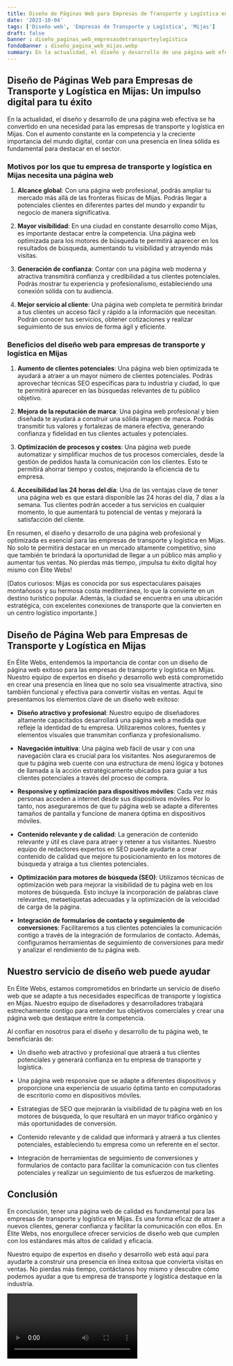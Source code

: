 ```yaml
---
title: Diseño de Páginas Web para Empresas de Transporte y Logística en Mijas
date: '2023-10-04'
tags: ['Diseño web', 'Empresas de Transporte y Logística', 'Mijas']
draft: false
banner : diseño_paginas_web_empresasdetransporteylogística
fondoBanner : diseño_pagina_web_mijas.webp
summary: En la actualidad, el diseño y desarrollo de una página web efectiva se ha convertido en una necesidad para las empresas de transporte y logística en Mijas. Con el aumento constante en la competencia y la creciente importancia del mundo digital, contar con una presencia en línea sólida es fundamental para destacar en el sector.
---
```


## Diseño de Páginas Web para Empresas de Transporte y Logística en Mijas: Un impulso digital para tu éxito

En la actualidad, el diseño y desarrollo de una página web efectiva se ha convertido en una necesidad para las empresas de transporte y logística en Mijas. Con el aumento constante en la competencia y la creciente importancia del mundo digital, contar con una presencia en línea sólida es fundamental para destacar en el sector.

### Motivos por los que tu empresa de transporte y logística en Mijas necesita una página web

1. **Alcance global**: Con una página web profesional, podrás ampliar tu mercado más allá de las fronteras físicas de Mijas. Podrás llegar a potenciales clientes en diferentes partes del mundo y expandir tu negocio de manera significativa.

2. **Mayor visibilidad**: En una ciudad en constante desarrollo como Mijas, es importante destacar entre la competencia. Una página web optimizada para los motores de búsqueda te permitirá aparecer en los resultados de búsqueda, aumentando tu visibilidad y atrayendo más visitas.

3. **Generación de confianza**: Contar con una página web moderna y atractiva transmitirá confianza y credibilidad a tus clientes potenciales. Podrás mostrar tu experiencia y profesionalismo, estableciendo una conexión sólida con tu audiencia.

4. **Mejor servicio al cliente**: Una página web completa te permitirá brindar a tus clientes un acceso fácil y rápido a la información que necesitan. Podrán conocer tus servicios, obtener cotizaciones y realizar seguimiento de sus envíos de forma ágil y eficiente.

### Beneficios del diseño web para empresas de transporte y logística en Mijas

1. **Aumento de clientes potenciales**: Una página web bien optimizada te ayudará a atraer a un mayor número de clientes potenciales. Podrás aprovechar técnicas SEO específicas para tu industria y ciudad, lo que te permitirá aparecer en las búsquedas relevantes de tu público objetivo.

2. **Mejora de la reputación de marca**: Una página web profesional y bien diseñada te ayudará a construir una sólida imagen de marca. Podrás transmitir tus valores y fortalezas de manera efectiva, generando confianza y fidelidad en tus clientes actuales y potenciales.

3. **Optimización de procesos y costes**: Una página web puede automatizar y simplificar muchos de tus procesos comerciales, desde la gestión de pedidos hasta la comunicación con los clientes. Esto te permitirá ahorrar tiempo y costos, mejorando la eficiencia de tu empresa.

4. **Accesibilidad las 24 horas del día**: Una de las ventajas clave de tener una página web es que estará disponible las 24 horas del día, 7 días a la semana. Tus clientes podrán acceder a tus servicios en cualquier momento, lo que aumentará tu potencial de ventas y mejorará la satisfacción del cliente.

En resumen, el diseño y desarrollo de una página web profesional y optimizada es esencial para las empresas de transporte y logística en Mijas. No solo te permitirá destacar en un mercado altamente competitivo, sino que también te brindará la oportunidad de llegar a un público más amplio y aumentar tus ventas. No pierdas más tiempo, ¡impulsa tu éxito digital hoy mismo con Élite Webs!

\[Datos curiosos: Mijas es conocida por sus espectaculares paisajes montañosos y su hermosa costa mediterránea, lo que la convierte en un destino turístico popular. Además, la ciudad se encuentra en una ubicación estratégica, con excelentes conexiones de transporte que la convierten en un centro logístico importante.\]

<GifSeo />

<Cta />

## Diseño de Página Web para Empresas de Transporte y Logística en Mijas

En Élite Webs, entendemos la importancia de contar con un diseño de página web exitoso para las empresas de transporte y logística en Mijas. Nuestro equipo de expertos en diseño y desarrollo web está comprometido en crear una presencia en línea que no solo sea visualmente atractiva, sino también funcional y efectiva para convertir visitas en ventas. Aquí te presentamos los elementos clave de un diseño web exitoso:

- **Diseño atractivo y profesional**: Nuestro equipo de diseñadores altamente capacitados desarrollará una página web a medida que refleje la identidad de tu empresa. Utilizaremos colores, fuentes y elementos visuales que transmitan confianza y profesionalismo.

- **Navegación intuitiva**: Una página web fácil de usar y con una navegación clara es crucial para los visitantes. Nos aseguraremos de que tu página web cuente con una estructura de menú lógica y botones de llamada a la acción estratégicamente ubicados para guiar a tus clientes potenciales a través del proceso de compra.

- **Responsive y optimización para dispositivos móviles**: Cada vez más personas acceden a internet desde sus dispositivos móviles. Por lo tanto, nos aseguraremos de que tu página web se adapte a diferentes tamaños de pantalla y funcione de manera óptima en dispositivos móviles.

- **Contenido relevante y de calidad**: La generación de contenido relevante y útil es clave para atraer y retener a tus visitantes. Nuestro equipo de redactores expertos en SEO puede ayudarte a crear contenido de calidad que mejore tu posicionamiento en los motores de búsqueda y atraiga a tus clientes potenciales.

- **Optimización para motores de búsqueda (SEO)**: Utilizamos técnicas de optimización web para mejorar la visibilidad de tu página web en los motores de búsqueda. Esto incluye la incorporación de palabras clave relevantes, metaetiquetas adecuadas y la optimización de la velocidad de carga de la página.

- **Integración de formularios de contacto y seguimiento de conversiones**: Facilitaremos a tus clientes potenciales la comunicación contigo a través de la integración de formularios de contacto. Además, configuramos herramientas de seguimiento de conversiones para medir y analizar el rendimiento de tu página web.

## Nuestro servicio de diseño web puede ayudar

En Élite Webs, estamos comprometidos en brindarte un servicio de diseño web que se adapte a tus necesidades específicas de transporte y logística en Mijas. Nuestro equipo de diseñadores y desarrolladores trabajará estrechamente contigo para entender tus objetivos comerciales y crear una página web que destaque entre la competencia.

Al confiar en nosotros para el diseño y desarrollo de tu página web, te beneficiarás de:

- Un diseño web atractivo y profesional que atraerá a tus clientes potenciales y generará confianza en tu empresa de transporte y logística.

- Una página web responsive que se adapte a diferentes dispositivos y proporcione una experiencia de usuario óptima tanto en computadoras de escritorio como en dispositivos móviles.

- Estrategias de SEO que mejorarán la visibilidad de tu página web en los motores de búsqueda, lo que resultará en un mayor tráfico orgánico y más oportunidades de conversión.

- Contenido relevante y de calidad que informará y atraerá a tus clientes potenciales, estableciendo tu empresa como un referente en el sector.

- Integración de herramientas de seguimiento de conversiones y formularios de contacto para facilitar la comunicación con tus clientes potenciales y realizar un seguimiento de tus esfuerzos de marketing.

## Conclusión

En conclusión, tener una página web de calidad es fundamental para las empresas de transporte y logística en Mijas. Es una forma eficaz de atraer a nuevos clientes, generar confianza y facilitar la comunicación con ellos. En Élite Webs, nos enorgullece ofrecer servicios de diseño web que cumplen con los estándares más altos de calidad y eficacia.

Nuestro equipo de expertos en diseño y desarrollo web está aquí para ayudarte a construir una presencia en línea exitosa que convierta visitas en ventas. No pierdas más tiempo, contáctanos hoy mismo y descubre cómo podemos ayudar a que tu empresa de transporte y logística destaque en la industria.

<Video />

<CtaBot job='Empresas de Transporte y Logística' city='Mijas'/>

<Gmaps query='Mijas+españa+maps' />